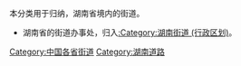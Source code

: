 本分类用于归纳，湖南省境内的街道。
*湖南省的街道办事处，归入[[:Category:湖南街道_(行政区划)|:Category:湖南街道 (行政区划)]]。

[[Category:中国各省街道|Category:中国各省街道]]
[[Category:湖南道路|Category:湖南道路]]